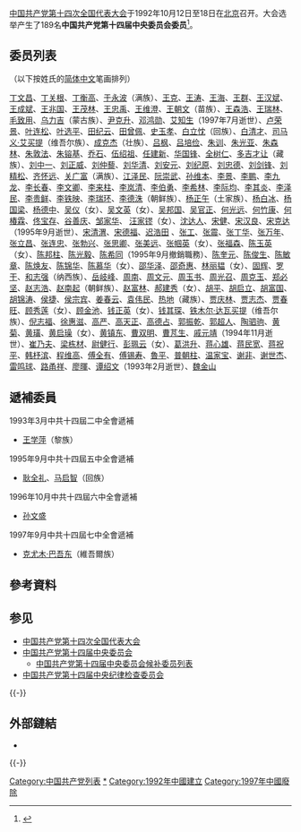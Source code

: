 {{noteTA
|1=于永波
|2=zh-hans:刘精松;zh-hant:劉精松
|3=高德占
|4=zh-hant:羅幹;zh-hans:罗干;罗干=>zh-hant:羅幹;
}}
[[中国共产党第十四次全国代表大会|中国共产党第十四次全国代表大会]]于1992年10月12日至18日在[[北京|北京]]召开。大会选举产生了189名'''中国共产党第十四届中央委员会委员'''<ref>{{Cite book|title=中国共产党历届代表大会 一大到十八大 下|last=张静如主编；刘会军，刘敏副主编|publisher=河北人民出版社|year=2012年12月|isbn=978-7-202-07084-0|location=石家庄|pages=153-154}}</ref>。

==委员列表==
（以下按姓氏的[[简体中文|简体中文]]笔画排列）

[[丁文昌|丁文昌]]、[[丁关根|丁关根]]、[[丁衡高|丁衡高]]、[[于永波|于永波]]（满族）、[[王克_(1931年)|王克]]、[[王涛_(1931年)|王涛]]、[[王海|王海]]、[[王群_(1926年9月)|王群]]、[[王汉斌|王汉斌]]、[[王成斌|王成斌]]、[[王兆国|王兆国]]、[[王茂林|王茂林]]、[[王忠禹|王忠禹]]、[[王维澄|王维澄]]、[[王朝文|王朝文]]（苗族）、[[王森浩|王森浩]]、[[王瑞林|王瑞林]]、[[毛致用|毛致用]]、[[乌力吉|乌力吉]]（蒙古族）、[[尹克升|尹克升]]、[[邓鸿勋|邓鸿勋]]、[[艾知生|艾知生]]（1997年7月逝世）、[[卢荣景|卢荣景]]、[[叶连松|叶连松]]、[[叶选平|叶选平]]、[[田纪云|田纪云]]、[[田曾佩|田曾佩]]、[[史玉孝|史玉孝]]、[[白立忱|白立忱]]（回族）、[[白清才|白清才]]、[[司马义·艾买提|司马义·艾买提]]（维吾尔族）、[[成克杰|成克杰]]（壮族）、[[吕枫|吕枫]]、[[吕培俭|吕培俭]]、[[朱训|朱训]]、[[朱光亚|朱光亚]]、[[朱森林_(政治人物)|朱森林]]、[[朱敦法|朱敦法]]、[[朱镕基|朱镕基]]、[[乔石|乔石]]、[[伍绍祖|伍绍祖]]、[[任建新_(法官)|任建新]]、[[华国锋|华国锋]]、[[全树仁|全树仁]]、[[多吉才让|多吉才让]]（藏族）、[[刘中一|刘中一]]、[[刘正威|刘正威]]、[[刘仲藜|刘仲藜]]、[[刘华清|刘华清]]、[[刘安元|刘安元]]、[[刘纪原|刘纪原]]、[[刘忠德|刘忠德]]、[[刘剑锋|刘剑锋]]、[[刘精松|刘精松]]、[[齐怀远|齐怀远]]、[[关广富|关广富]]（满族）、[[江泽民|江泽民]]、[[阮崇武|阮崇武]]、[[孙维本|孙维本]]、[[李景_(上将)|李景]]、[[李鹏|李鹏]]、[[李九龙|李九龙]]、[[李长春|李长春]]、[[李文卿|李文卿]]、[[李来柱|李来柱]]、[[李岚清|李岚清]]、[[李伯勇|李伯勇]]、[[李希林|李希林]]、[[李际均|李际均]]、[[李其炎|李其炎]]、[[李泽民_(1934年)|李泽民]]、[[李贵鲜|李贵鲜]]、[[李铁映|李铁映]]、[[李瑞环|李瑞环]]、[[李德洙|李德洙]]（朝鲜族）、[[杨正午|杨正午]]（土家族）、[[杨白冰|杨白冰]]、[[杨国梁|杨国梁]]、[[杨德中|杨德中]]、[[吴仪|吴仪]]（女）、[[吴文英_(1932年)|吴文英]]（女）、[[吴邦国|吴邦国]]、[[吴官正|吴官正]]、[[何光远|何光远]]、[[何竹康|何竹康]]、[[何椿霖|何椿霖]]、[[佟宝存|佟宝存]]、[[谷善庆|谷善庆]]、[[邹家华|邹家华]]、 [[汪家镠|汪家镠]]（女）、[[沈达人|沈达人]]、[[宋健|宋健]]、[[宋汉良|宋汉良]]、[[宋克达|宋克达]]（1995年9月逝世）、[[宋清渭|宋清渭]]、[[宋德福_(1946年)|宋德福]]、[[迟浩田|迟浩田]] 、[[张工_(1935年)|张工]]、[[张震_(上将)|张震]]、[[张丁华|张丁华]]、[[张万年|张万年]]、[[张立昌|张立昌]]、[[张连忠|张连忠]]、[[张勃兴|张勃兴]]、[[张思卿|张思卿]]、[[张美远|张美远]]、[[张帼英|张帼英]]（女）、[[张福森|张福森]]、[[陈玉英|陈玉英]]（女）、[[陳邦柱_(1934年)|陈邦柱]]、[[陈光毅|陈光毅]]、[[陈希同|陈希同]]（1995年9月撤銷職務）、[[陈奎元|陈奎元]]、[[陈俊生_(政治人物)|陈俊生]]、[[陈敏章|陈敏章]]、[[陈焕友|陈焕友]]、[[陈锦华_(1929年)|陈锦华]]、[[陈慕华|陈慕华]]（女）、[[邵华泽|邵华泽]]、[[邵奇惠|邵奇惠]]、[[林丽韫|林丽韫]]（女）、[[固辉|固辉]]、[[罗干|罗干]]、[[和志强|和志强]]（纳西族）、[[岳岐峰|岳岐峰]]、[[周南_(1927年)|周南]]、[[周文元|周文元]]、[[周玉书|周玉书]]、[[周光召|周光召]]、[[周克玉|周克玉]]、[[郑必坚|郑必坚]]、[[赵志浩|赵志浩]]、[[赵南起|赵南起]]（朝鲜族）、[[赵富林|赵富林]]、[[郝建秀|郝建秀]]（女）、[[胡平_(政治人物)|胡平]]、[[胡启立|胡启立]]、[[胡富国|胡富国]]、[[胡锦涛|胡锦涛]]、[[侯捷_(官员)|侯捷]]、[[侯宗宾|侯宗宾]]、[[姜春云|姜春云]]、[[袁伟民|袁伟民]]、[[热地|热地]]（藏族）、[[贾庆林|贾庆林]]、[[贾志杰|贾志杰]]、[[贾春旺|贾春旺]]、[[顾秀莲|顾秀莲]]（女）、[[顾金池|顾金池]]、[[钱正英|钱正英]]（女）、[[钱其琛|钱其琛]]、[[铁木尔·达瓦买提|铁木尔·达瓦买提]]（维吾尔族）、[[倪志福|倪志福]]、[[徐惠滋|徐惠滋]]、[[高严|高严]]、[[高天正|高天正]]、[[高德占|高德占]]、[[郭振乾|郭振乾]]、[[郭超人|郭超人]]、[[陶驷驹|陶驷驹]]、[[黄菊|黄菊]]、[[黄璜|黄璜]]、[[黄启璪|黄启璪]]（女）、[[黄镇东|黄镇东]]、[[曹双明|曹双明]]、[[曹芃生|曹芃生]]、[[戚元靖|戚元靖]]（1994年11月逝世）、[[崔乃夫|崔乃夫]]、[[梁栋材_(分子生物物理学家)|梁栋材]]、[[尉健行|尉健行]]、[[彭珮云|彭珮云]]（女）、[[葛洪升|葛洪升]]、[[蒋心雄|蒋心雄]]、[[蒋民宽|蒋民宽]]、[[蒋祝平|蒋祝平]]、[[韩杼滨|韩杼滨]]、[[程维高|程维高]]、[[傅全有|傅全有]]、[[傅锡寿|傅锡寿]]、[[魯平|魯平]]、[[普朝柱|普朝柱]]、[[温家宝|温家宝]]、[[谢非|谢非]]、[[谢世杰|谢世杰]]、[[雷鸣球|雷鸣球]]、[[路甬祥|路甬祥]]、[[廖暉|廖暉]]、[[谭绍文|谭绍文]]（1993年2月逝世）、[[魏金山|魏金山]]

==遞補委員==
1993年3月中共十四屆二中全會遞補
*[[王学萍|王学萍]]（黎族）

1995年9月中共十四屆五中全會遞補
*[[耿全礼|耿全礼]]、[[马启智|马启智]]（回族）

1996年10月中共十四屆六中全會遞補
*[[孙文盛|孙文盛]]

1997年9月中共十四屆七中全會遞補
*[[克尤木·巴吾东|克尤木·巴吾东]]（維吾爾族）

==參考資料==
{{reflist}}

== 参见 ==
{{Portal box|中国共产党|中华人民共和国|人物}}
* [[中国共产党第十四次全国代表大会|中国共产党第十四次全国代表大会]]
* [[中国共产党第十四届中央委员会|中国共产党第十四届中央委员会]]
** [[中国共产党第十四届中央委员会候补委员列表|中国共产党第十四届中央委员会候补委员列表]]
* [[中国共产党第十四届中央纪律检查委员会|中国共产党第十四届中央纪律检查委员会]]

{{-}}
{{start box}}
{{s-before|[[中国共产党第十三届中央委员会委员列表|第十三届]]}}
{{s-title|[[中国共产党中央委员会|中共中央]]委員列表|第十四届}}
{{s-after|[[中国共产党第十五届中央委员会委员列表|第十五届]]}}
{{end box}}

==外部鏈結==
<div class="references-small">
*{{cite web|url=http://cpc.people.com.cn/GB/64162/64168/64567/65446/4441684.html|title=十四届中央委员会中央委员名单|publisher=人民日报|date=1992年10月18日|accessdate=2009年2月7日|archiveurl=https://web.archive.org/web/20111103210546/http://cpc.people.com.cn/GB/64162/64168/64567/65446/4441684.html|archivedate=2011年11月3日|dead-url=yes}}
</div>

{{-}}
{{中国共产党的有关信息|中央}}

[[Category:中国共产党列表|Category:中国共产党列表]]
[[Category:中国共产党第十四届中央委员会委员|*]]
[[Category:1992年中國建立|Category:1992年中國建立]]
[[Category:1997年中國廢除|Category:1997年中國廢除]]